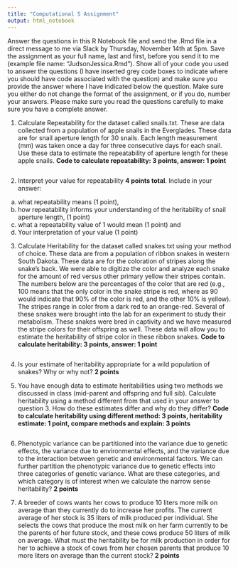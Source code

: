 ```yaml
---
title: "Computational 5 Assignment"
output: html_notebook
---
```


Answer the questions in this R Notebook file and send the .Rmd file in a direct message to me via Slack by Thursday, November 14th at 5pm. Save the assignment as your full name, last and first, before you send it to me (example file name: "JudsonJessica.Rmd"). Show all of your code you used to answer the questions (I have inserted grey code boxes to indicate where you should have code associated with the question) and make sure you provide the answer where I have indicated below the question. Make sure you either do not change the format of the assignment, or if you do, number your answers. Please make sure you read the questions carefully to make sure you have a complete answer.

1. Calculate Repeatability for the dataset called snails.txt. These are data collected from a population of apple snails in the Everglades. These data are for snail aperture length for 30 snails. Each length measurement (mm) was taken once a day for three consecutive days for each snail. Use these data to estimate the repeatability of aperture length for these apple snails. **Code to calculate repeatability: 3 points, answer: 1 point**
```r

```

2. Interpret your value for repeatability **4 points total**. Include in your answer: 
a) what repeatability means (1 point), 
b) how repeatability informs your understanding of the heritability of snail aperture length, (1 point)
c) what a repeatability value of 1 would mean (1 point) and
d) Your interpretation of your value (1 point)

3. Calculate Heritability for the dataset called snakes.txt using your method of choice. These data are from a population of ribbon snakes in western South Dakota. These data are for the coloration of stripes along the snake’s back. We were able to digitize the color and analyze each snake for the amount of red versus other primary yellow their stripes contain.  The numbers below are the percentages of the color that are red (e.g., 100 means that the only color in the snake stripe is red, where as 90 would indicate that 90% of the color is red, and the other 10% is yellow).  The stripes range in color from a dark red to an orange-red.  Several of these snakes were brought into the lab for an experiment to study their metabolism. These snakes were bred in captivity and we have measured the stripe colors for their offspring as well. These data will allow you to estimate the heritability of stripe color in these ribbon snakes. **Code to calculate heritability: 3 points, answer: 1 point**
```r

```

4. Is your estimate of heritability appropriate for a wild population of snakes? Why or why not? **2 points**

5. You have enough data to estimate heritabilities using two methods we discussed in class (mid-parent and offspring and full sib).  Calculate heritability using a method different from that used in your answer to question 3. How do these estimates differ and why do they differ? **Code to calculate heritability using different method: 3 points, heritability estimate: 1 point, compare methods and explain: 3 points**
```r

```


6. Phenotypic variance can be partitioned into the variance due to genetic effects, the variance due to environmental effects, and the variance due to the interaction between genetic and environmental factors. We can further partition the phenotypic variance due to genetic effects into three categories of genetic variance. What are these categories, and which category is of interest when we calculate the narrow sense heritability? **2 points**

7. A breeder of cows wants her cows to produce 10 liters more milk on average than they currently do to increase her profits. The current average of her stock is 35 liters of milk produced per individual. She selects the cows that produce the most milk on her farm currently to be the parents of her future stock, and these cows produce 50 liters of milk on average. What must the heritability be for milk production in order for her to achieve a stock of cows from her chosen parents that produce 10 more liters on average than the current stock? **2 points**
```r

```

